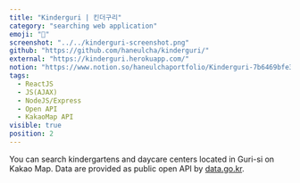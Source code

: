 ```yaml
---
title: "Kinderguri | 킨더구리"
category: "searching web application"
emoji: "👶"
screenshot: "../../kinderguri-screenshot.png"
github: "https://github.com/haneulcha/kinderguri/"
external: "https://kinderguri.herokuapp.com/"
notion: "https://www.notion.so/haneulchaportfolio/Kinderguri-7b6469bfe30b450e8a10687cf423943e"
tags:
  - ReactJS
  - JS(AJAX)
  - NodeJS/Express
  - Open API
  - KakaoMap API
visible: true
position: 2
---
```


You can search kindergartens and daycare centers located in Guri-si on Kakao Map. Data are provided as public open API by <a href="https://www.data.go.kr/" target="_blank" rel="nofollow noopener noreferrer" aria-label="External Link">data.go.kr</a>.
